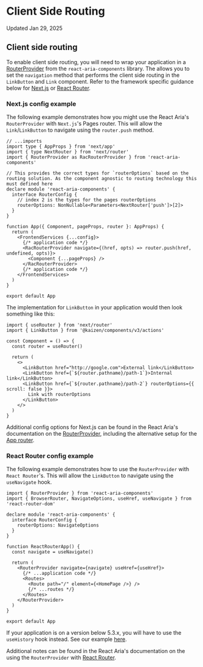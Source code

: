 
<Meta title="Guides/Client Side Routing" />

# Client Side Routing

Updated Jan 29, 2025

## Client side routing

To enable client side routing, you will need to wrap your application in a [RouterProvider](https://react-spectrum.adobe.com/react-aria/routing.html#routerprovider) from the `react-aria-components` library. The allows you to set the `navigation` method that performs the client side routing in the `LinkButton` and `Link` component. Refer to the framework specific guidance below for [Next.js](#nextjs-config-example) or [React Router](#react-router-config-example).

### Next.js config example

The following example demonstrates how you might use the React Aria's `RouterProvider` with `Next.js`'s Pages router. This will allow the `Link`/`LinkButton` to navigate using the `router.push` method.

```tsx
// ...imports
import type { AppProps } from 'next/app'
import { type NextRouter } from 'next/router'
import { RouterProvider as RacRouterProvider } from 'react-aria-components'

// This provides the correct types for `routerOptions` based on the routing solution. As the component agnostic to routing technology this must defined here
declare module 'react-aria-components' {
  interface RouterConfig {
    // index 2 is the types for the pages routerOptions
    routerOptions: NonNullable<Parameters<NextRouter['push']>[2]>
  }
}

function App({ Component, pageProps, router }: AppProps) {
  return (
    <FrontendServices {...config}>
      {/* application code */}
      <RacRouterProvider navigate={(href, opts) => router.push(href, undefined, opts)}>
        <Component {...pageProps} />
      </RacRouterProvider>
      {/* application code */}
    </FrontendServices>
  )
}

export default App
```

The implementation for `LinkButton` in your application would then look something like this:

```tsx
import { useRouter } from 'next/router'
import { LinkButton } from '@kaizen/components/v3/actions'

const Component = () => {
  const router = useRouter()

  return (
    <>
      <LinkButton href="http://google.com">External link</LinkButton>
      <LinkButton href={`${router.pathname}/path-1`}>Internal link</LinkButton>
      <LinkButton href={`${router.pathname}/path-2`} routerOptions={{ scroll: false }}>
        Link with routerOptions
      </LinkButton>
    </>
  )
}
```

Additional config options for Next.js can be found in the React Aria's documentation on the [RouterProvider](https://react-spectrum.adobe.com/react-aria/routing.html#nextjs), including the alternative setup for the [App router](https://react-spectrum.adobe.com/react-aria/routing.html##app-router).

### React Router config example

The following example demonstrates how to use the `RouterProvider` with `React Router`'s. This will allow the `LinkButton` to navigate using the `useNavigate` hook.

```tsx
import { RouterProvider } from 'react-aria-components'
import { BrowserRouter, NavigateOptions, useHref, useNavigate } from 'react-router-dom'

declare module 'react-aria-components' {
  interface RouterConfig {
    routerOptions: NavigateOptions
  }
}

function ReactRouterApp() {
  const navigate = useNavigate()

  return (
    <RouterProvider navigate={navigate} useHref={useHref}>
      {/* ...application code */}
      <Routes>
        <Route path="/" element={<HomePage />} />
        {/* ...routes */}
      </Routes>
    </RouterProvider>
  )
}

export default App
```

If your application is on a version below 5.3.x, you will have to use the `useHistory` hook instead. See our example [here](https://cultureamp.atlassian.net/wiki/spaces/TV/pages/4235920479/RFC+Kaizen+Link+component#Routing-with-RAC-Link-🧭).

Additional notes can be found in the React Aria's documentation on the using the `RouterProvider` with [React Router](https://react-spectrum.adobe.com/react-aria/routing.html#react-router).
